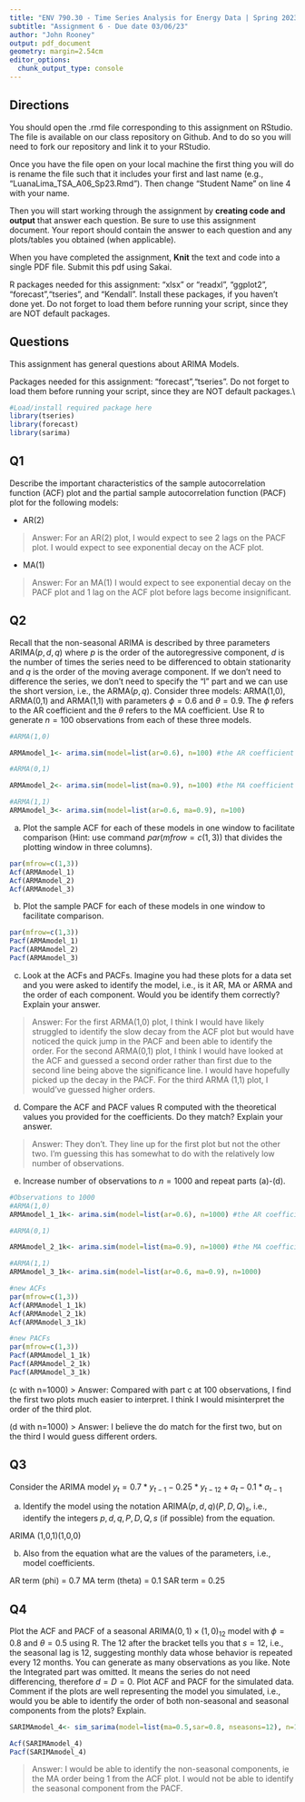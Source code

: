 ```yaml
---
title: "ENV 790.30 - Time Series Analysis for Energy Data | Spring 2023"
subtitle: "Assignment 6 - Due date 03/06/23"
author: "John Rooney"
output: pdf_document
geometry: margin=2.54cm
editor_options: 
  chunk_output_type: console
---
```

  
## Directions
  
You should open the .rmd file corresponding to this assignment on RStudio. The file is available on our class repository on Github. And to do so you will need to fork our repository and link it to your RStudio.  

Once you have the file open on your local machine the first thing you will do is rename the file such that it includes your first and last name (e.g., "LuanaLima_TSA_A06_Sp23.Rmd"). Then change "Student Name" on line 4 with your name. 

Then you will start working through the assignment by  **creating code and output** that answer each question. Be sure to use this assignment document. Your report should contain the answer to each question and any plots/tables you obtained (when applicable).

When you have completed the assignment, **Knit** the text and code into a single PDF file. Submit this pdf using Sakai. 

R packages needed for this assignment: "xlsx" or "readxl", "ggplot2", "forecast","tseries", and "Kendall". Install these packages, if you haven't done yet. Do not forget to load them before running your script, since they are NOT default packages.

## Questions 

This assignment has general questions about ARIMA Models. 

Packages needed for this assignment: "forecast","tseries". Do not forget to load them before running your script, since they are NOT default packages.\\

```r
#Load/install required package here
library(tseries)
library(forecast)
library(sarima)
```


## Q1
Describe the important characteristics of the sample autocorrelation function (ACF) plot and the partial sample autocorrelation function (PACF) plot for the following models: 


* AR(2)

> Answer: For an AR(2) plot, I would expect to see 2 lags on the PACF plot. I would expect to see exponential decay on the ACF plot.

* MA(1)

> Answer: For an MA(1) I would expect to see exponential decay on the PACF plot and 1 lag on the ACF plot before lags become insignificant. 



## Q2
Recall that the non-seasonal ARIMA is described by three parameters ARIMA$(p,d,q)$ where $p$ is the order of the autoregressive component, $d$ is the number of times the series need to be differenced to obtain stationarity and $q$ is the order of the moving average component. If we don't need to difference the series, we don't need to specify the "I" part and we can use the short version, i.e., the ARMA$(p,q)$. Consider three models: ARMA(1,0), ARMA(0,1) and ARMA(1,1) with parameters $\phi=0.6$ and $\theta= 0.9$. The $\phi$ refers to the AR coefficient and the $\theta$ refers to the MA coefficient. Use R to generate $n=100$ observations from each of these three models.

```r
#ARMA(1,0)

ARMAmodel_1<- arima.sim(model=list(ar=0.6), n=100) #the AR coefficient is 0.6

#ARMA(0,1)

ARMAmodel_2<- arima.sim(model=list(ma=0.9), n=100) #the MA coefficient is 0.9

#ARMA(1,1)
ARMAmodel_3<- arima.sim(model=list(ar=0.6, ma=0.9), n=100)
```


(a) Plot the sample ACF for each of these models in one window to facilitate comparison (Hint: use command $par(mfrow=c(1,3))$ that divides the plotting window in three columns).  

```r
par(mfrow=c(1,3))
Acf(ARMAmodel_1)
Acf(ARMAmodel_2)
Acf(ARMAmodel_3)
```


(b) Plot the sample PACF for each of these models in one window to facilitate comparison.  

```r
par(mfrow=c(1,3))
Pacf(ARMAmodel_1)
Pacf(ARMAmodel_2)
Pacf(ARMAmodel_3)
```

(c) Look at the ACFs and PACFs. Imagine you had these plots for a data set and you were asked to identify the model, i.e., is it AR, MA or ARMA and the order of each component. Would you be identify them correctly? Explain your answer.

> Answer: For the first ARMA(1,0) plot, I think I would have likely struggled to identify the slow decay from the ACF plot but would have noticed the quick jump in the PACF and been able to identify the order. For the second ARMA(0,1) plot, I think I would have looked at the ACF and guessed a second order rather than first due to the second line being above the significance line. I would have hopefully picked up the decay in the PACF. For the third ARMA (1,1) plot, I would've guessed higher orders. 

(d) Compare the ACF and PACF values R computed with the theoretical values you provided for the coefficients. Do they match? Explain your answer.

> Answer: They don't. They line up for the first plot but not the other two. I'm guessing this has somewhat to do with the relatively low number of observations.


(e) Increase number of observations to $n=1000$ and repeat parts (a)-(d).

```r
#Observations to 1000
#ARMA(1,0)
ARMAmodel_1_1k<- arima.sim(model=list(ar=0.6), n=1000) #the AR coefficient is 0.6

#ARMA(0,1)

ARMAmodel_2_1k<- arima.sim(model=list(ma=0.9), n=1000) #the MA coefficient is 0.9

#ARMA(1,1)
ARMAmodel_3_1k<- arima.sim(model=list(ar=0.6, ma=0.9), n=1000)

#new ACFs
par(mfrow=c(1,3))
Acf(ARMAmodel_1_1k)
Acf(ARMAmodel_2_1k)
Acf(ARMAmodel_3_1k)

#new PACFs
par(mfrow=c(1,3))
Pacf(ARMAmodel_1_1k)
Pacf(ARMAmodel_2_1k)
Pacf(ARMAmodel_3_1k)
```

(c with n=1000)
> Answer: Compared with part c at 100 observations, I find the first two plots much easier to interpret. I think I would misinterpret the order of the third plot. 

(d with n=1000)
> Answer: I believe the do match for the first two, but on the third I would guess different orders. 

## Q3

Consider the ARIMA model $y_t=0.7*y_{t-1}-0.25*y_{t-12}+a_t-0.1*a_{t-1}$


(a) Identify the model using the notation ARIMA$(p,d,q)(P,D,Q)_ s$, i.e., identify the integers $p,d,q,P,D,Q,s$ (if possible) from the equation.

ARIMA (1,0,1)(1,0,0)


(b) Also from the equation what are the values of the parameters, i.e., model coefficients. 

AR term (phi) = 0.7
MA term (theta) = 0.1
SAR term = 0.25

## Q4

Plot the ACF and PACF of a seasonal ARIMA$(0, 1)\times(1, 0)_{12}$ model with $\phi =0 .8$ and $\theta = 0.5$ using R. The $12$ after the bracket tells you that $s=12$, i.e., the seasonal lag is 12, suggesting monthly data whose behavior is repeated every 12 months. You can generate as many observations as you like. Note the Integrated part was omitted. It means the series do not need differencing, therefore $d=D=0$. Plot ACF and PACF for the simulated data. Comment if the plots are well representing the model you simulated, i.e., would you be able to identify the order of both non-seasonal and seasonal components from the plots? Explain.

```r
SARIMAmodel_4<- sim_sarima(model=list(ma=0.5,sar=0.8, nseasons=12), n=1000) 

Acf(SARIMAmodel_4)
Pacf(SARIMAmodel_4)
```
> Answer: I would be able to identify the non-seasonal components, ie the MA order being 1 from the ACF plot. I would not be able to identify the seasonal component from the PACF. 
